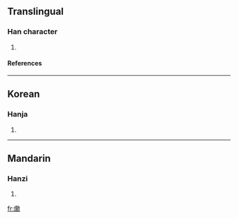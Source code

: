 ==Translingual==
===Han character===
{{Han char|rn=86|rad=火|as=16|sn=20|four=|canj=火竹火尸 (FHFS), 火竹尸火 (FHSF)}}
# {{defn|Han|sort=火16}}
====References====
{{Han ref|kx=0687.171|dkj=19596|hdz=32247.040|uh=720B|ud=29195}}

----
==Korean==
===Hanja===
{{ko-hanja|hangeul=훈|eumhun=|rv=hun|mr=hun|y=hwun}}
# {{defn|Korean}}

----
==Mandarin==
===Hanzi===
{{cmn-hanzi|pin=[[xūn]] (xun1), [[xùn]] (xun4)|wg=hsün<sup>1</sup>, hsün<sup>4</sup>}}
# {{defn|Mandarin}}

[[fr:爋]]